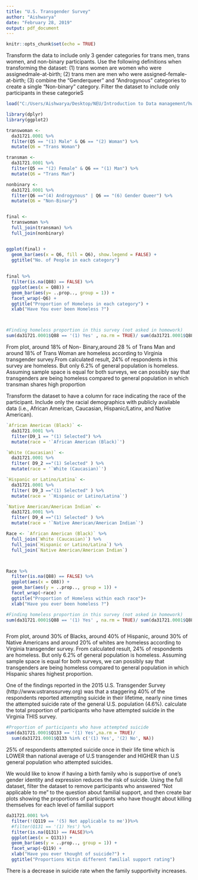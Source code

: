 ---
title: "U.S. Transgender Survey"
author: "Aishwarya"
date: "February 28, 2019"
output: pdf_document
---

```{r setup, include=FALSE}
knitr::opts_chunk$set(echo = TRUE)
```


Transform the data to include only 3 gender categories for trans men, trans women, and non-binary participants.
Use the following definitions when transforming the dataset: (1) trans women are women who were assignedmale-at-birth; (2) trans men are men who were assigned-female-at-birth; (3) combine the “Genderqueer”
and “Androgynous” categories to create a single “Non-binary” category. Filter the dataset to include only
participants in these categorieS
```{r, warning=FALSE}

load("C:/Users/Aishwarya/Desktop/NEU/Introduction to Data management/hw4/ICPSR_31721/DS0001/31721-0001-Data.rda")

library(dplyr)
library(ggplot2)

transwoman <- 
  da31721.0001 %>% 
  filter(Q5 == "(1) Male" & Q6 == "(2) Woman") %>% 
  mutate(Q6 = "Trans Woman")

transman <- 
  da31721.0001 %>% 
  filter(Q5 == "(2) Female" & Q6 == "(1) Man") %>% 
  mutate(Q6 = "Trans Man")

nonbinary <- 
  da31721.0001 %>% 
  filter(Q6 =="(4) Androgynous" | Q6 == "(6) Gender Queer") %>% 
  mutate(Q6 = "Non-Binary")


final <- 
  transwoman %>%
  full_join(transman) %>%
  full_join(nonbinary)


ggplot(final) +
  geom_bar(aes(x = Q6, fill = Q6), show.legend = FALSE) +
  ggtitle("No. of People in each category")
 
 
final %>% 
  filter(is.na(Q88) == FALSE) %>% 
  ggplot(aes(x = Q88)) +
  geom_bar(aes(y= ..prop.., group = 1)) +
  facet_wrap(~Q6) + 
  ggtitle("Proportion of Homeless in each category") +
  xlab("Have You ever been Homeless ?") 



#Finding homeless proportion in this survey (not asked in homework)
sum(da31721.0001$Q88 == '(1) Yes' , na.rm = TRUE)/ sum(da31721.0001$Q88 %in% c('(1) Yes', '(2) No'))


```

From plot, around 18% of Non- Binary,around 28 % of Trans Man and around 18% of Trans Woman are homeless according to Virginia transgender survey.From calculated result, 24% of respondents in this survey are homeless. But only 6.2% of general population is homeless. Assuming sample space is equal for both surveys, we can possibly say that transgenders are being homeless compared to general population in which transman shares high proportion


Transform the dataset to have a column for race indicating the race of the
participant. Include only the racial demographics with publicly available data (i.e., African American,
Caucasian, Hispanic/Latinx, and Native American).

```{r , warning=FALSE}

`African American (Black)` <-
  da31721.0001 %>% 
  filter(D9_1 == "(1) Selected") %>% 
  mutate(race = '`African American (Black)`')

`White (Caucasian)` <- 
  da31721.0001 %>% 
  filter( D9_2 =="(1) Selected" ) %>% 
  mutate(race = '`White (Caucasian)`')

`Hispanic or Latino/Latina` <- 
  da31721.0001 %>% 
  filter( D9_3 =="(1) Selected" ) %>% 
  mutate(race = '`Hispanic or Latino/Latina`')

`Native American/American Indian` <- 
  da31721.0001 %>%
  filter( D9_4 =="(1) Selected" ) %>%
  mutate(race = '`Native American/American Indian`')

Race <- `African American (Black)` %>% 
  full_join(`White (Caucasian)`) %>%
  full_join(`Hispanic or Latino/Latina`) %>%
  full_join(`Native American/American Indian`)



Race %>% 
  filter(is.na(Q88) == FALSE) %>% 
  ggplot(aes(x = Q88)) +
  geom_bar(aes(y = ..prop.., group = 1)) +
  facet_wrap(~race) + 
  ggtitle("Proportion of Homeless within each race")+
  xlab("Have you ever been homeless ?")

#Finding homeless proportion in this survey (not asked in homework)
sum(da31721.0001$Q88 == '(1) Yes' , na.rm = TRUE)/ sum(da31721.0001$Q88 %in% c('(1) Yes', '(2) No'))



```
From plot, around 30% of Blacks, around 40% of Hispanic, around 30% of Native Americans and around 20% of whites are homeless according to Virginia transgender survey. From calculated result, 24% of respondents are homeless. But only 6.2% of general population is homeless. Assuming sample space is equal for both surveys, we can possibly say that transgenders are being homeless compared to general population in which Hispanic shares highest proportion.



One of the findings reported in the 2015 U.S. Transgender Survey (http://www.ustranssurvey.org) was that
a staggering 40% of the respondents reported attempting suicide in their lifetime, nearly nine times the
attempted suicide rate of the general U.S. population (4.6%).
 calculate the total proportion of participants who have attempted suicide in the Virginia
THIS survey. 


```{r}

#Proportion of participants who have attempted suicide 
sum(da31721.0001$Q133 == '(1) Yes',na.rm = TRUE)/
  sum(da31721.0001$Q133 %in% c('(1) Yes', '(2) No', NA))


```

25% of respondents attempted suicide once in their life time which is LOWER than national average of U.S transgender and HIGHER than U.S general population who attempted suicides.


We would like to know if having a birth family who is supportive of one’s gender identity and expression
reduces the risk of suicide. Using the full dataset, filter the dataset to remove participants who answered “Not
applicable to me” to the question about familial support, and then create bar plots showing the proportions
of participants who have thought about killing themselves for each level of familial support

```{r}


da31721.0001 %>% 
  filter(!(Q119 == '(5) Not applicable to me'))%>% 
  #filter(Q131 == '(1) Yes') %>%
  filter(is.na(Q131) == FALSE)%>% 
  ggplot(aes(x = Q131)) +
  geom_bar(aes(y = ..prop.., group = 1)) +
  facet_wrap(~Q119) +
  xlab("Have you ever thought of suicide?") +
  ggtitle("Proportions Witin different familial support rating")
```

There is a decrease in suicide rate when the family supportivity increases.